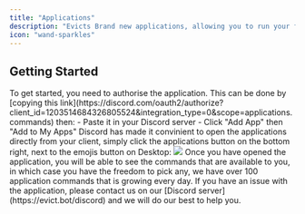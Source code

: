 ```yaml
---
title: "Applications"
description: "Evicts Brand new applications, allowing you to run your favorite commands in DMs & servers directly with / commands."
icon: "wand-sparkles"
---
```


## Getting Started

<Steps>
  <Step title="Authorising the Application">
    To get started, you need to authorise the application. This can be done by
    [copying this
    link](https://discord.com/oauth2/authorize?client_id=1203514684326805524&integration_type=0&scope=applications.commands)
    then: - Paste it in your Discord server - Click "Add App" then "Add to My
    Apps"
  </Step>
  <Step title="Opening the Application">
    Discord has made it convinient to open the applications directly from your
    client, simply click the applications button on the bottom right, next to
    the emojis button on Desktop:
    <Frame>
      <img src="/images/applications/appinstall.png" />
    </Frame>
  </Step>
  <Step title="Discovering the Application">
    Once you have opened the application, you will be able to see the commands
    that are available to you, in which case you have the freedom to pick any,
    we have over 100 application commands that is growing every day.
  </Step>
</Steps>

<Card title="Application Issues" icon="link" href="https://discord.gg/evict">
  If you have an issue with the application, please contact us on our [Discord
  server](https://evict.bot/discord) and we will do our best to help you.
</Card>

